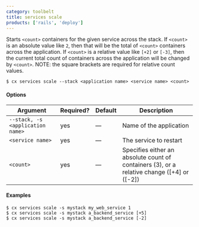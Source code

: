```yaml
---
category: toolbelt
title: services scale
products: ['rails', 'deploy']
---
```


Starts `<count>` containers for the given service across the stack. If `<count>` is an absolute value like `2`, then that will be the total of `<count>` containers across the application. If `<count>` is a relative value like `[+2]` or `[-3]`, then the current total count of containers across the application will be changed by `<count>`. NOTE: the square brackets are required for relative count values.

```shell
$ cx services scale --stack <application name> <service name> <count>
```

#### Options

| Argument | Required? | Default | Description |
|  ---  |  ---  |  ---  |  ---  |
| `--stack, -s <application name>` | yes | — | Name of the application |
| `<service name>` | yes | — | The service to restart |
| `<count>` | yes | — | Specifies either an absolute count of containers (3), or a relative change ([+4] or ([-2]) |

#### Examples

```shell
$ cx services scale -s mystack my_web_service 1
$ cx services scale -s mystack a_backend_service [+5]
$ cx services scale -s mystack a_backend_service [-2]
```
